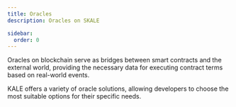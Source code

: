 ```yaml
---
title: Oracles
description: Oracles on SKALE

sidebar:
  order: 0
---
```



Oracles on blockchain serve as bridges between smart contracts and the external world, providing the necessary data for executing contract terms based on real-world events.

KALE offers a variety of oracle solutions, allowing developers to choose the most suitable options for their specific needs.

<CardGrid>
	<LinkCard
		title="SKALE Connect"
		href="/builders/tools/oracles/skale-connect"
		description="SKALE Native Oracle"
	/>
	<LinkCard
		title="Razor"
		href="/builders/tools/oracles/razor"
		description="Decentralized Oracle offering price-feeds data"
	/>
</CardGrid>
